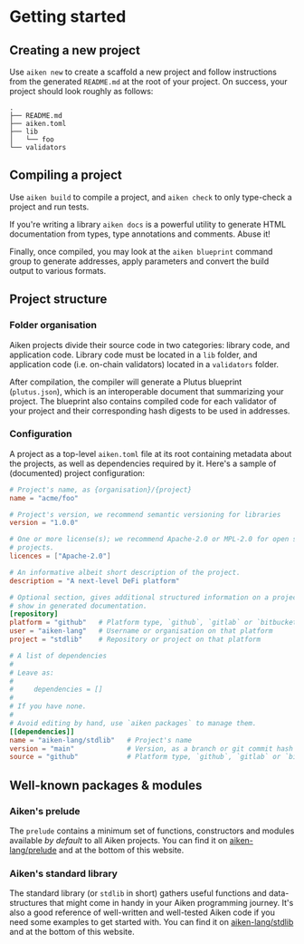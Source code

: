 
# Getting started

## Creating a new project

Use `aiken new` to create a scaffold a new project and follow instructions from
the generated `README.md` at the root of your project. On success, your project
should look roughly as follows:

```
.
├── README.md
├── aiken.toml
├── lib
│   └── foo
└── validators
```

## Compiling a project

Use `aiken build` to compile a project, and `aiken check` to only type-check a
project and run tests.

If you're writing a library `aiken docs` is a powerful utility to generate HTML
documentation from types, type annotations and comments. Abuse it!

Finally, once compiled, you may look at the `aiken blueprint` command group to
generate addresses, apply parameters and convert the build output to various
formats.

## Project structure

### Folder organisation

Aiken projects divide their source code in two categories: library code, and
application code. Library code must be located in a `lib` folder, and
application code (i.e. on-chain validators) located in a `validators` folder.

After compilation, the compiler will generate a Plutus blueprint
(`plutus.json`), which is an interoperable document that summarizing your
project. The blueprint also contains compiled code for each validator of your
project and their corresponding hash digests to be used in addresses.

### Configuration

A project as a top-level `aiken.toml` file at its root containing metadata
about the projects, as well as dependencies required by it. Here's a sample of
(documented) project configuration:

```toml filename="aiken.toml"
# Project's name, as {organisation}/{project}
name = "acme/foo"

# Project's version, we recommend semantic versioning for libraries
version = "1.0.0"

# One or more license(s); we recommend Apache-2.0 or MPL-2.0 for open source
# projects.
licences = ["Apache-2.0"]

# An informative albeit short description of the project.
description = "A next-level DeFi platform"

# Optional section, gives additional structured information on a project to
# show in generated documentation.
[repository]
platform = "github"   # Platform type, `github`, `gitlab` or `bitbucket`
user = "aiken-lang"   # Username or organisation on that platform
project = "stdlib"    # Repository or project on that platform

# A list of dependencies
#
# Leave as:
#
#     dependencies = []
#
# If you have none.
#
# Avoid editing by hand, use `aiken packages` to manage them.
[[dependencies]]
name = "aiken-lang/stdlib"   # Project's name
version = "main"             # Version, as a branch or git commit hash
source = "github"            # Platform type, `github`, `gitlab` or `bitbucket`
```

## Well-known packages & modules

### Aiken's prelude

The `prelude` contains a minimum set of functions, constructors and modules
available _by default_ to all Aiken projects. You can find it on
[aiken-lang/prelude](https://aiken-lang.github.io/prelude/) and at the bottom
of this website.

### Aiken's standard library

The standard library (or `stdlib` in short) gathers useful functions and
data-structures that might come in handy in your Aiken programming journey.
It's also a good reference of well-written and well-tested Aiken code if you
need some examples to get started with. You can find it on
[aiken-lang/stdlib](https://aiken-lang.github.io/stdlib/) and at the bottom of
this website.
